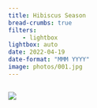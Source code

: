 ```yaml
---
title: Hibiscus Season
bread-crumbs: true
filters:
    - lightbox
lightbox: auto
date: 2022-04-19
date-format: "MMM YYYY"
image: photos/001.jpg
---
```




::: {style="display: grid;grid-template-columns: repeat(auto-fill, minmax(250px, 1fr));grid-gap: 1em;"}


![](photos/001.jpg){group="my-gallery"}

:::
